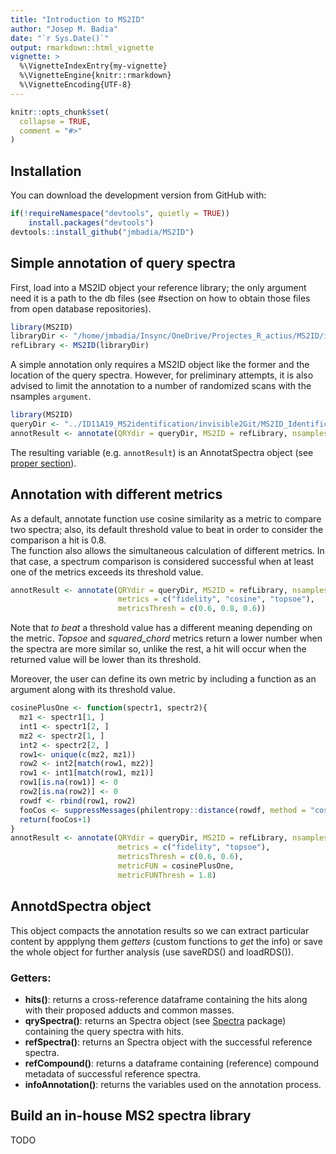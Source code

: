 ```yaml
---
title: "Introduction to MS2ID"
author: "Josep M. Badia"
date: "`r Sys.Date()`"
output: rmarkdown::html_vignette
vignette: >
  %\VignetteIndexEntry{my-vignette}
  %\VignetteEngine{knitr::rmarkdown}
  %\VignetteEncoding{UTF-8}
---
```


```r
knitr::opts_chunk$set(
  collapse = TRUE,
  comment = "#>"
)
```

## Installation

You can download the development version from GitHub with:

```r
if(!requireNamespace("devtools", quietly = TRUE))
    install.packages("devtools")
devtools::install_github("jmbadia/MS2ID")
```

## Simple annotation of query spectra
First, load into a MS2ID object your reference library; the only argument need it is a path to the db files (see #section on how to obtain those files from open database repositories).
```r
library(MS2ID)
libraryDir <- "/home/jmbadia/Insync/OneDrive/Projectes_R_actius/MS2ID/invisible2Git/resources/MS2ID_B2R_20201113_083214"
refLibrary <- MS2ID(libraryDir)
```

A simple annotation only requires a MS2ID object like the former and the location of the query spectra. However, for preliminary attempts, it is also advised to limit the annotation to a number of randomized scans with the nsamples `argument`.
```r
library(MS2ID)
queryDir <- "../ID11A19_MS2identification/invisible2Git/MS2ID_Identifications/20201117_MBermudoPOS/rawData"
annotResult <- annotate(QRYdir = queryDir, MS2ID = refLibrary, nsamples = 100)
```

The resulting variable (e.g. `annotResult`) is an AnnotatSpectra object (see  [proper section](#annotdspectra-object)).

## Annotation with different metrics
As a default, annotate function use cosine similarity as a metric to compare two spectra; also, its default threshold value to beat in order to consider the comparison a hit is 0.8.  
The function also allows the simultaneous calculation of different metrics. In that case, a spectrum comparison is considered successful when at least one of the metrics exceeds its threshold value.
```r
annotResult <- annotate(QRYdir = queryDir, MS2ID = refLibrary, nsamples = 100,
                        metrics = c("fidelity", "cosine", "topsoe"),
                        metricsThresh = c(0.6, 0.8, 0.6))
```
Note that *to beat* a threshold value has a different meaning depending on the metric. *Topsoe* and *squared_chord* metrics return a lower number when the spectra are more similar so, unlike the rest, a hit will occur when the returned value will be lower than its threshold. 

Moreover, the user can define its own metric by including a function as an argument along with its threshold value.
```r
cosinePlusOne <- function(spectr1, spectr2){
  mz1 <- spectr1[1, ]
  int1 <- spectr1[2, ]
  mz2 <- spectr2[1, ]
  int2 <- spectr2[2, ]
  row1<- unique(c(mz2, mz1))
  row2 <- int2[match(row1, mz2)]
  row1 <- int1[match(row1, mz1)]
  row1[is.na(row1)] <- 0
  row2[is.na(row2)] <- 0
  rowdf <- rbind(row1, row2)
  fooCos <- suppressMessages(philentropy::distance(rowdf, method = "cosine"))
  return(fooCos+1)
}
annotResult <- annotate(QRYdir = queryDir, MS2ID = refLibrary, nsamples=100,
                        metrics = c("fidelity", "topsoe"), 
                        metricsThresh = c(0.6, 0.6),
                        metricFUN = cosinePlusOne, 
                        metricFUNThresh = 1.8)
```

## AnnotdSpectra object
This object compacts the annotation results so we can extract particular content by appplyng them *getters* (custom functions to *get* the info) or save the whole object for further analysis (use saveRDS() and loadRDS()).

### Getters:    
* **hits()**: returns a cross-reference dataframe containing the hits along with their proposed adducts and common masses.
* **qrySpectra()**: returns an Spectra object (see [Spectra](https://www.bioconductor.org/packages/release/bioc/html/Spectra.html) package) containing the query spectra with hits.
* **refSpectra()**: returns an Spectra object with the successful reference spectra.
* **refCompound()**: returns a dataframe containing (reference) compound metadata of successful reference spectra.
* **infoAnnotation()**: returns the variables used on the annotation process.

## Build an in-house MS2 spectra library
TODO

